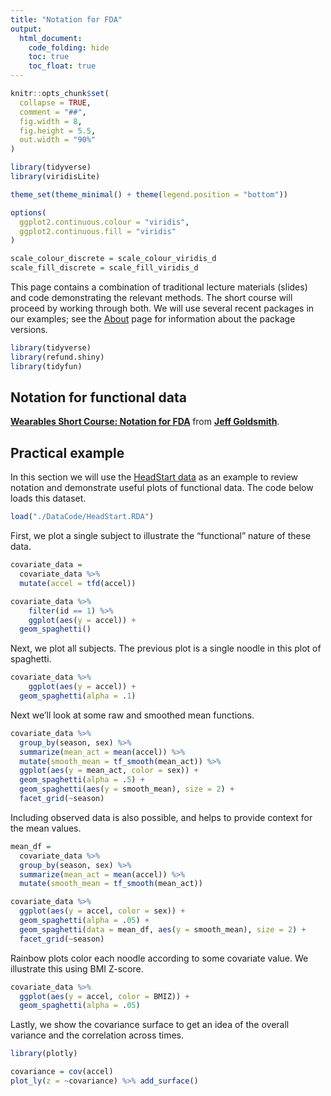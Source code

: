 ```yaml
---
title: "Notation for FDA"
output:
  html_document: 
    code_folding: hide
    toc: true
    toc_float: true
---
```


```r
knitr::opts_chunk$set(
  collapse = TRUE,
  comment = "##",
  fig.width = 8, 
  fig.height = 5.5,
  out.width = "90%"
)

library(tidyverse)
library(viridisLite)

theme_set(theme_minimal() + theme(legend.position = "bottom"))

options(
  ggplot2.continuous.colour = "viridis",
  ggplot2.continuous.fill = "viridis"
)

scale_colour_discrete = scale_colour_viridis_d
scale_fill_discrete = scale_fill_viridis_d
```

This page contains a combination of traditional lecture materials (slides) and code demonstrating the relevant methods. The short course will proceed by working through both. We will use several recent packages in our examples; see the [About](./About.html) page for information about the package versions.

```r
library(tidyverse)
library(refund.shiny)
library(tidyfun)
```

## Notation for functional data

<script async class="speakerdeck-embed" data-id="22db63f1cf324ec6b998c631191af6ed" data-ratio="1.77777777777778" src="//speakerdeck.com/assets/embed.js"></script>
<div style="margin-bottom:5px"> <strong> <a href="https://speakerdeck.com/jeffgoldsmith/short-course-notation" title="Wearables Short Course: Notation for FDA" target="_blank">Wearables Short Course: Notation for FDA</a> </strong> from <strong><a href="https://speakerdeck.com/jeffgoldsmith" target="_blank">Jeff Goldsmith</a></strong>. </div>

## Practical example

In this section we will use the [HeadStart data](./shortcourse_data.html) as an example to review notation and demonstrate useful plots of functional data. The code below loads this dataset.

```r

load("./DataCode/HeadStart.RDA")

```

First, we plot a single subject to illustrate the "functional" nature of these data. 

```r
covariate_data = 
  covariate_data %>% 
  mutate(accel = tfd(accel))

covariate_data %>% 
	filter(id == 1) %>%
	ggplot(aes(y = accel)) + 
  geom_spaghetti()
```

Next, we plot all subjects. The previous plot is a single noodle in this plot of spaghetti.

```r
covariate_data %>% 
	ggplot(aes(y = accel)) + 
  geom_spaghetti(alpha = .1)
```

Next we'll look at some raw and smoothed mean functions. 

```r
covariate_data %>% 
  group_by(season, sex) %>% 
  summarize(mean_act = mean(accel)) %>%
  mutate(smooth_mean = tf_smooth(mean_act)) %>%
  ggplot(aes(y = mean_act, color = sex)) +
  geom_spaghetti(alpha = .5) +
  geom_spaghetti(aes(y = smooth_mean), size = 2) + 
  facet_grid(~season)
```

Including observed data is also possible, and helps to provide context for the mean values.

```r
mean_df = 
  covariate_data %>% 
  group_by(season, sex) %>% 
  summarize(mean_act = mean(accel)) %>%
  mutate(smooth_mean = tf_smooth(mean_act))

covariate_data %>% 
  ggplot(aes(y = accel, color = sex)) +
  geom_spaghetti(alpha = .05) +
  geom_spaghetti(data = mean_df, aes(y = smooth_mean), size = 2) + 
  facet_grid(~season)
```

Rainbow plots color each noodle according to some covariate value. We illustrate this using BMI Z-score. 

```r
covariate_data %>% 
  ggplot(aes(y = accel, color = BMIZ)) +
  geom_spaghetti(alpha = .05)
```

Lastly, we show the covariance surface to get an idea of the overall variance and the correlation across times. 

```r

library(plotly)

covariance = cov(accel)
plot_ly(z = ~covariance) %>% add_surface()

```
